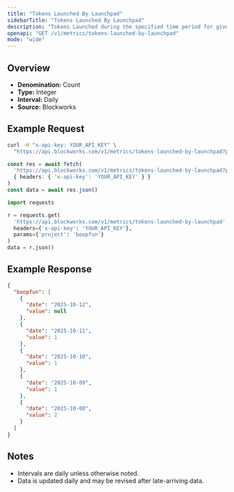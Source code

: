 ```yaml
---
title: "Tokens Launched By Launchpad"
sidebarTitle: "Tokens Launched By Launchpad"
description: "Tokens Launched during the specified time period for given launchpad."
openapi: "GET /v1/metrics/tokens-launched-by-launchpad"
mode: "wide"
---
```


## Overview

- **Denomination:** Count
- **Type:** Integer
- **Interval:** Daily
- **Source:** Blockworks

## Example Request

<CodeGroup>

```bash cURL
curl -H "x-api-key: YOUR_API_KEY" \
  "https://api.blockworks.com/v1/metrics/tokens-launched-by-launchpad?project=boopfun"
```

```typescript TypeScript
const res = await fetch(
  'https://api.blockworks.com/v1/metrics/tokens-launched-by-launchpad?project=boopfun',
  { headers: { 'x-api-key': 'YOUR_API_KEY' } }
)
const data = await res.json()
```

```python Python
import requests

r = requests.get(
  'https://api.blockworks.com/v1/metrics/tokens-launched-by-launchpad',
  headers={'x-api-key': 'YOUR_API_KEY'},
  params={'project': 'boopfun'}
)
data = r.json()
```

</CodeGroup>

## Example Response

```json
{
  "boopfun": [
    {
      "date": "2025-10-12",
      "value": null
    },
    {
      "date": "2025-10-11",
      "value": 1
    },
    {
      "date": "2025-10-10",
      "value": 1
    },
    {
      "date": "2025-10-09",
      "value": 1
    },
    {
      "date": "2025-10-08",
      "value": 2
    }
  ]
}
```

## Notes
- Intervals are daily unless otherwise noted.
- Data is updated daily and may be revised after late-arriving data.